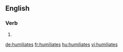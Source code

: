 ==English==

===Verb===
{{head|en}}

# {{en-third-person singular of|humiliate}}

[[de:humiliates]]
[[fr:humiliates]]
[[hu:humiliates]]
[[vi:humiliates]]